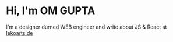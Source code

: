 # Hi, I'm OM GUPTA

I'm a designer durned WEB engineer and write about JS & React at [lekoarts.de](https://www.lekoarts.de?utm_source=cara&utm_medium=Starter)

